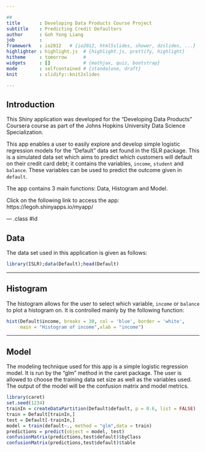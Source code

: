 ```yaml
---

##
title       : Developing Data Products Course Project
subtitle    : Predicting Credit Defaulters
author      : Goh Yong Liang
job         : 
framework   : io2012   # {io2012, html5slides, shower, dzslides, ...}
highlighter : highlight.js  # {highlight.js, prettify, highlight}
hitheme     : tomorrow      # 
widgets     : []            # {mathjax, quiz, bootstrap}
mode        : selfcontained # {standalone, draft}
knit        : slidify::knit2slides

---
```


## Introduction

This Shiny application was developed for the "Developing Data Products" Coursera course as part of the Johns Hopkins University Data Science Specialization.

This app enables a user to easily explore and develop simple logistic regression models for the "Default" data set found in the ISLR package. This is a simulated data set which aims to predict which customers will default on their credit card debt; it contains the variables, `income`, `student` and `balance`. These variables can be used to predict the outcome given in `default`.

The app contains 3 main functions: Data, Histogram and Model.

Click on the following link to access the app: https://legoh.shinyapps.io/myapp/

--- .class #id 

## Data 

The data set used in this application is given as follows:
```r
library(ISLR);data(Default);head(Default)
```

---

## Histogram

The histogram allows for the user to select which variable, `income` or `balance` to plot a histogram on. It is controlled mainly by the following function:
```r
hist(Default$income, breaks = 30, col = 'blue', border = 'white', 
     main = "Histogram of income",xlab = "income")
```

---

## Model

The modeling technique used for this app is a simple logistic regression model. It is run by the "glm" method in the caret package. The user is allowed to choose the training data set size as well as the variables used. The output of the model will be the confusion matrix and model metrics.
```r
library(caret)
set.seed(1234)
trainIn = createDataPartition(Default$default, p = 0.6, list = FALSE) 
train = Default[trainIn,]
test = Default[-trainIn,]
model = train(default~., method = "glm",data = train)
predictions = predict(object = model, test)
confusionMatrix(predictions,test$default)$byClass
confusionMatrix(predictions,test$default)$table
```




